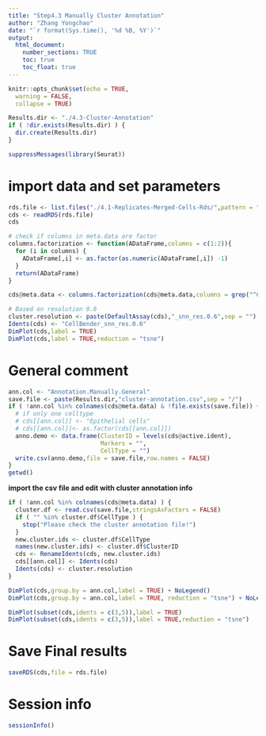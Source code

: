 ```yaml
---
title: "Step4.3 Manually Cluster Annotation"
author: "Zhang Yongchao"
date: "`r format(Sys.time(), '%d %B, %Y')`"
output: 
  html_document:
    number_sections: TRUE
    toc: true
    toc_float: true
---
```


```r
knitr::opts_chunk$set(echo = TRUE,
  warning = FALSE,
  collapse = TRUE)
```


```r
Results.dir <- "./4.3-Cluster-Annotation"
if ( !dir.exists(Results.dir) ) {
  dir.create(Results.dir)
}
```

```r
suppressMessages(library(Seurat))
```

# import data and set parameters

```r
rds.file <- list.files("./4.1-Replicates-Merged-Cells-Rds/",pattern = ".rds$",full.names = TRUE)
cds <- readRDS(rds.file)
cds
```

```r
# check if columns in meta.data are factor
columns.factorization <- function(ADataFrame,columns = c(1:2)){
  for (i in columns) {
    ADataFrame[,i] <- as.factor(as.numeric(ADataFrame[,i]) -1)
  }
  return(ADataFrame)
}

cds@meta.data <- columns.factorization(cds@meta.data,columns = grep("^CellBender_snn_res",colnames(cds@meta.data),value = TRUE))

# Based on resolution 0.6
cluster.resolution <- paste(DefaultAssay(cds),"_snn_res.0.6",sep = "")
Idents(cds) <- "CellBender_snn_res.0.6"
DimPlot(cds,label = TRUE)
DimPlot(cds,label = TRUE,reduction = "tsne")
```

# General comment

```r
ann.col <- "Annotation.Manually.General"
save.file <- paste(Results.dir,"cluster-annotation.csv",sep = "/")
if ( !ann.col %in% colnames(cds@meta.data) & !file.exists(save.file)) {
  # if only one celltype
  # cds[[ann.col]] <- "Epithelial cells"
  # cds[[ann.col]]<- as.factor(cds[[ann.col]])
  anno.demo <- data.frame(ClusterID = levels(cds@active.ident),
                          Markers = "",
                          CellType = "")
  write.csv(anno.demo,file = save.file,row.names = FALSE)
}
getwd()
```

**import the csv file and edit with cluster annotation info**

```r
if ( !ann.col %in% colnames(cds@meta.data) ) {
  cluster.df <- read.csv(save.file,stringsAsFactors = FALSE)
  if ( "" %in% cluster.df$CellType ) {
    stop("Please check the cluster annotation file!")
  }
  new.cluster.ids <- cluster.df$CellType
  names(new.cluster.ids) <- cluster.df$ClusterID
  cds <- RenameIdents(cds, new.cluster.ids)
  cds[[ann.col]] <- Idents(cds)
  Idents(cds) <- cluster.resolution
}
```

```r
DimPlot(cds,group.by = ann.col,label = TRUE) + NoLegend()
DimPlot(cds,group.by = ann.col,label = TRUE, reduction = "tsne") + NoLegend()
```

```r
DimPlot(subset(cds,idents = c(3,5)),label = TRUE)
DimPlot(subset(cds,idents = c(3,5)),label = TRUE,reduction = "tsne")
```

# Save Final results

```r
saveRDS(cds,file = rds.file)
```

# Session info

```r
sessionInfo()
```

